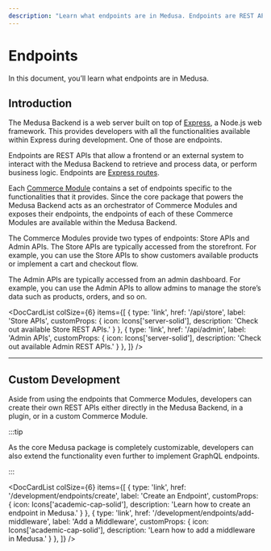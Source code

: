 ```yaml
---
description: "Learn what endpoints are in Medusa. Endpoints are REST APIs that allow a frontend or external system to interact with the Backend."
---
```



# Endpoints

In this document, you’ll learn what endpoints are in Medusa.

## Introduction

The Medusa Backend is a web server built on top of [Express](https://expressjs.com/), a Node.js web framework. This provides developers with all the functionalities available within Express during development. One of those are endpoints.

Endpoints are REST APIs that allow a frontend or an external system to interact with the Medusa Backend to retrieve and process data, or perform business logic. Endpoints are [Express routes](https://expressjs.com/en/starter/basic-routing.html).

Each [Commerce Module](../../modules/overview.mdx) contains a set of endpoints specific to the functionalities that it provides. Since the core package that powers the Medusa Backend acts as an orchestrator of Commerce Modules and exposes their endpoints, the endpoints of each of these Commerce Modules are available within the Medusa Backend.

The Commerce Modules provide two types of endpoints: Store APIs and Admin APIs. The Store APIs are typically accessed from the storefront. For example, you can use the Store APIs to show customers available products or implement a cart and checkout flow.

The Admin APIs are typically accessed from an admin dashboard. For example, you can use the Admin APIs to allow admins to manage the store’s data such as products, orders, and so on.

<DocCardList colSize={6} items={[
  {
    type: 'link',
    href: '/api/store',
    label: 'Store APIs',
    customProps: {
      icon: Icons['server-solid'],
      description: 'Check out available Store REST APIs.'
    }
  },
  {
    type: 'link',
    href: '/api/admin',
    label: 'Admin APIs',
    customProps: {
      icon: Icons['server-solid'],
      description: 'Check out available Admin REST APIs.'
    }
  },
]} />

---

## Custom Development

Aside from using the endpoints that Commerce Modules, developers can create their own REST APIs either directly in the Medusa Backend, in a plugin, or in a custom Commerce Module.

:::tip

As the core Medusa package is completely customizable, developers can also extend the functionality even further to implement GraphQL endpoints.

:::

<DocCardList colSize={6} items={[
  {
    type: 'link',
    href: '/development/endpoints/create',
    label: 'Create an Endpoint',
    customProps: {
      icon: Icons['academic-cap-solid'],
      description: 'Learn how to create an endpoint in Medusa.'
    }
  },
  {
    type: 'link',
    href: '/development/endpoints/add-middleware',
    label: 'Add a Middleware',
    customProps: {
      icon: Icons['academic-cap-solid'],
      description: 'Learn how to add a middleware in Medusa.'
    }
  },
]} />